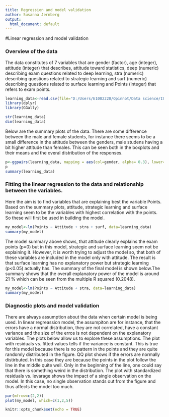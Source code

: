 ```yaml
---
title: Regression and model validation
author: Susanna Jernberg
output:
  html_document: default
---
```

#Linear regression and model validation

### Overview of the data

The data constitutes of 7 variables that are gender (factor), age (integer), attitude (integer) that describes, attitude toward statistics, deep (numeric) describing exam questions related to deep learning, stra (numeric) describing questions related to strategic learning and surf (numeric) describing questions related to surface learning and Points (integer) that refers to exam points.

```r
learning_data<-read.csv(file="D:/Users/E1002220/Opinnot/Data science/IODS-project/data/learning2014_data.csv", sep="\t")
library(dplyr)
library(GGally)
```

```r
str(learning_data)
dim(learning_data)
```

Below are the summary plots of the data. There are some difference between the male and female students, for instance there seems to be a small difference in the attitude between the genders, male studens having a bit higher attitude than females. This can be seen both in the boxplots and their means and the overal distribution of the responses.

```r
p<-ggpairs(learning_data, mapping = aes(col=gender, alpha= 0.3), lower=list(combo=wrap("facethist", bins=20)))
p
summary(learning_data)
```

### Fitting the linear regression to the data and relationship between the variables.
Here the aim is to find variables that are explaining best the variable Points. Based on the summary plots, attitude, strategic learning and surface learning seem to be the variables with highest correlation with the points. So these will first be used in building the model. 

```r
my_model<-lm(Points ~ Attitude + stra + surf, data=learning_data)
summary(my_model)
```
The model summary above shows, that attitude clearly explains the exam points (p=0) but in this model, strategic and surface learning seem not be explaining it. However, it is worth trying to adjust the model so, that both of these variables are included in the model only with attitude. The result is that surface learning has no explanatory power but strategic learning (p<0.05) actually has. The summary of the final model is shown below.The summary shows that the overall explanatory power of the model is around 21 % which can be seen from the multiple R squared (0.2048). 
```r
my_model<-lm(Points ~ Attitude + stra, data=learning_data)
summary(my_model)
```

### Diagnostic plots and model validation

There are always assumption about the data when certain model is being used. In linear regreassion model, the assumpiton are for instance, that the errors have a normal distribution, they are not correlated, have a constant variance and the size of the erros is not dependent on the explanatory variables. The plots below allow us to explore these assumptions. The plot with residuals vs. fitted values tells if the variance is constant. This is true for this model because there is no pattern in the points and they are quite randomly distributed in the figure. QQ plot shows if the errors are normally distirbuted. In this case they are because the points in the plot follow the line in the middle quite well. Only in the beginning of the line, one could say that there is something weird in the distribution. The plot with standardized residuals vs. levarage shows the impact of a single observation on the model. In this case, no single observation stands out from the figure and thus affects the model too much.



```r
par(mfrow=c(2,2))
plot(my_model, which=c(1,2,5))
```


```r
knitr::opts_chunk$set(echo = TRUE)
```